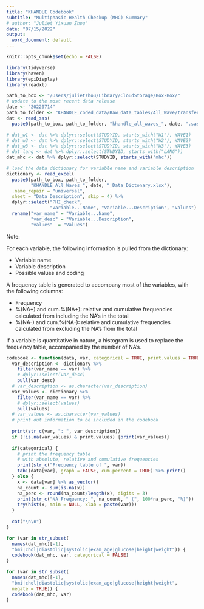 ```yaml
---
title: "KHANDLE Codebook"
subtitle: "Multiphasic Health Checkup (MHC) Summary"
# author: "Juliet Yixuan Zhou"
date: "07/15/2022"
output:
  word_document: default
---
```


```r
knitr::opts_chunk$set(echo = FALSE)
```

```r
library(tidyverse)
library(haven)
library(epiDisplay)
library(readxl)
```

```r
path_to_box <- "/Users/julietzhou/Library/CloudStorage/Box-Box/"
# update to the most recent data release
date <- "20220714"
path_to_folder <- "KHANDLE_coded_data/Raw_data_tables/All_Wave/transfer13_2022Jul15/"
dat <- read_sas(
  paste0(path_to_box, path_to_folder, "khandle_all_waves_", date, ".sas7bdat"))

# dat_w1 <- dat %>% dplyr::select(STUDYID, starts_with("W1"), WAVE1)
# dat_w3 <- dat %>% dplyr::select(STUDYID, starts_with("W2"), WAVE2)
# dat_w3 <- dat %>% dplyr::select(STUDYID, starts_with("W3"), WAVE3)
# dat_lang <- dat %>% dplyr::select(STUDYID, starts_with("LANG"))
dat_mhc <- dat %>% dplyr::select(STUDYID, starts_with("mhc"))
```

```r
# load the data dictionary for variable name and variable description
dictionary <- read_excel(
  paste0(path_to_box, path_to_folder, 
         "KHANDLE_All_Waves_", date, "_Data_Dictonary.xlsx"), 
  .name_repair = "universal", 
  sheet = "Data_Description", skip = 4) %>%
  dplyr::select("PHI_check", 
                "Variable...Name", "Variable...Description", "Values") %>% 
  rename("var_name" = "Variable...Name", 
         "var_desc" = "Variable...Description", 
         "values"  = "Values")
```

\pagebreak

Note:

For each variable, the following information is pulled from the dictionary:

*	Variable name
*	Variable description
*	Possible values and coding

A frequency table is generated to accompany most of the variables, with the 
following columns:

*	Frequency
*	%(NA+) and cum.%(NA+): relative and cumulative frequencies calculated from 
  including the NA’s in the total
*	%(NA-) and cum.%(NA-): relative and cumulative frequencies calculated from 
  excluding the NA’s from the total

If a variable is quantitative in nature, a histogram is used to replace the 
frequency table, accompanied by the number of NA’s. 

\pagebreak

```r
codebook <- function(data, var, categorical = TRUE, print.values = TRUE) {
  var_description <- dictionary %>% 
    filter(var_name == var) %>% 
    # dplyr::select(var_desc)
    pull(var_desc)
  # var_description <- as.character(var_description)
  var_values <- dictionary %>% 
    filter(var_name == var) %>% 
    # dplyr::select(values)
    pull(values)
  # var_values <- as.character(var_values)
  # print out information to be included in the codebook
  
  print(str_c(var, ": ", var_description))
  if (!is.na(var_values) & print.values) {print(var_values)}
  
  if(categorical) {
    # print the frequency table
    # with absolute, relative and cumulative frequencies
    print(str_c("Frequency table of ", var))
    tab1(data[var], graph = FALSE, cum.percent = TRUE) %>% print()
  } else {
    x <- data[var] %>% as_vector()
    na_count <- sum(is.na(x))
    na_perc <- round(na_count/length(x), digits = 3)
    print(str_c("NA Frequency: ", na_count, " (", 100*na_perc, "%)"))
    try(hist(x, main = NULL, xlab = paste(var)))
  }
  
  cat("\n\n")
}
```


```r
for (var in str_subset(
  names(dat_mhc)[-1], 
  "bmi|chol|diastolic|systolic|exam_age|glucose|height|weight")) {
  codebook(dat_mhc, var, categorical = FALSE)
}

for (var in str_subset(
  names(dat_mhc)[-1], 
  "bmi|chol|diastolic|systolic|exam_age|glucose|height|weight", 
  negate = TRUE)) {
  codebook(dat_mhc, var)
}
```
